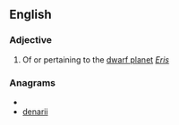 ==English==

===Adjective===
{{en-adj}}

# Of or pertaining to the [[dwarf planet]] ''[[Eris]]''

===Anagrams===
* {{alphagram|adeiinr}}
* [[denarii#English|denarii]]